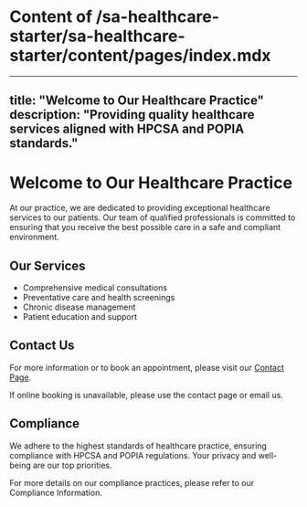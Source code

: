 # Content of /sa-healthcare-starter/sa-healthcare-starter/content/pages/index.mdx

---
title: "Welcome to Our Healthcare Practice"
description: "Providing quality healthcare services aligned with HPCSA and POPIA standards."
---

# Welcome to Our Healthcare Practice

At our practice, we are dedicated to providing exceptional healthcare services to our patients. Our team of qualified professionals is committed to ensuring that you receive the best possible care in a safe and compliant environment.

## Our Services

- Comprehensive medical consultations
- Preventative care and health screenings
- Chronic disease management
- Patient education and support

## Contact Us

For more information or to book an appointment, please visit our [Contact Page](/contact).

<Section>
	<BookingWidget compact />
	<p className="mt-4 text-sm text-brand-slate/80">If online booking is unavailable, please use the contact page or email us.</p>
  
</Section>

## Compliance

We adhere to the highest standards of healthcare practice, ensuring compliance with HPCSA and POPIA regulations. Your privacy and well-being are our top priorities. 

For more details on our compliance practices, please refer to our Compliance Information.